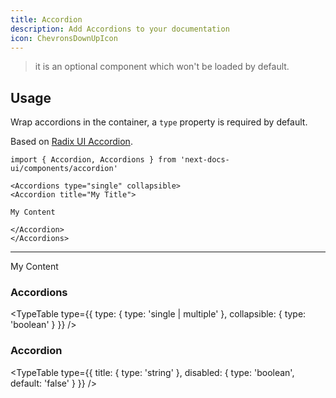 ```yaml
---
title: Accordion
description: Add Accordions to your documentation
icon: ChevronsDownUpIcon
---
```



> it is an optional component which won't be loaded by default.

## Usage

Wrap accordions in the container, a `type` property is required by default.

Based on
[Radix UI Accordion](https://www.radix-ui.com/primitives/docs/components/accordion).

```mdx
import { Accordion, Accordions } from 'next-docs-ui/components/accordion'

<Accordions type="single" collapsible>
<Accordion title="My Title">

My Content

</Accordion>
</Accordions>
```

---

<Accordions type="single" collapsible>
<Accordion title="My Title">

My Content

</Accordion>
</Accordions>

### Accordions

<TypeTable
  type={{
    type: { type: 'single | multiple' },
    collapsible: { type: 'boolean' }
  }}
/>

### Accordion

<TypeTable
  type={{
    title: { type: 'string' },
    disabled: { type: 'boolean', default: 'false' }
  }}
/>
